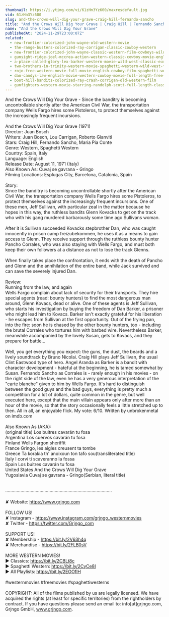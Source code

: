 ```yaml
---
thumbnail: https://i.ytimg.com/vi/61zHn3Yz600/maxresdefault.jpg
vid: 61zHn3Yz600
slug: and-the-crows-will-dig-your-grave-craig-hill-fernando-sancho
title: "And the Crows Will Dig Your Grave | Craig Hill | Fernando Sancho"
name: "And the Crows Will Dig Your Grave"
publishedAt: "2024-11-29T23:00:07Z"
related:
  - new-frontier-colorized-john-wayne-old-western-movie
  - the-range-busters-colorized-ray-corrigan-classic-cowboy-western
  - new-frontier-colorized-john-wayne-classic-western-film-cowboys-wild-west
  - gunsight-ridge-joel-mccrea-action-western-classic-cowboy-movie-english
  - a-place-called-glory-lex-barker-western-movie-wild-west-classic-european-feature-film
  - two-brothers-in-trinity-western-movie-spaghetti-western-wild-west-full-length
  - rojo-free-western-movie-full-movie-english-cowboy-film-spaghetti-western
  - dan-candys-law-english-movie-western-cowboy-movie-full-length-free-movie-on-youtube
  - boot-hill-bandits-colorized-ray-crash-corrigan-old-western-film
  - gunfighters-western-movie-starring-randolph-scott-full-length-classic-feature-film-english
---
```


And the Crows Will Dig Your Grave - Since the banditry is becoming uncontrollable shortly after the American Civil War, the transportation company Wells Fargo hires some Pistoleros, to protect themselves against the increasingly frequent incursions.<br />
<br />
And the Crows Will Dig Your Grave (1971)<br />
Director: Juan Bosch<br />
Writers: Juan Bosch, Lou Carrigan, Roberto Gianviti<br />
Stars: Craig Hill, Fernando Sancho, Maria Pia Conte<br />
Genre: Western, Spaghetti Western<br />
Country: Spain, Italy<br />
Language: English<br />
Release Date: August 11, 1971 (Italy)<br />
Also Known As: Cuvaj se gavrana - Gringo<br />
Filming Locations: Esplugas City, Barcelona, Catalonia, Spain<br />
<br />
Story:<br />
Since the banditry is becoming uncontrollable shortly after the American Civil War, the transportation company Wells Fargo hires some Pistoleros, to protect themselves against the increasingly frequent incursions. One of these men, Jeff Sullivan, with particular zeal in the matter because he hopes in this way, the ruthless bandits Glenn Kovacks to get on the track who with his gang murdered barbarously some time ago Sullivans woman.<br />
<br />
After it is Sullivan succeeded Kovacks stepbrother Dan, who was caught innocently in prison camp freizubekommen, he uses it as a means to gain access to Glenn. They receive support through the ruthless bounty hunter Pancho Corrales, who was also staying with Wells Fargo, and must both keep their own followers at a distance as not to lose the track Glenns.<br />
<br />
When finally takes place the confrontation, it ends with the death of Pancho and Glenn and the annihilation of the entire band, while Jack survived and can save the severely injured Dan.<br />
<br />
Review:<br />
Running from the law, and again<br />
Wells Fargo complain about lack of security for their transports. They hire special agents (read: bounty hunters) to find the most dangerous man around, Glenn Kovacs, dead or alive. One of these agents is Jeff Sullivan, who starts his investigation by buying the freedom of Dan Barker, a prisoner who might lead him to Kovacs. Barker isn't exactly grateful for his liberation - he escapes from Sullivan at the first opportunity. Out of the frying pan, into the fire: soon he is chased by the other bounty hunters, too - including the brutal Corrales who tortures him with barbed wire. Nevertheless Barker, meanwhile accompanied by the lovely Susan, gets to Kovacs, and they prepare for battle...<br />
<br />
Well, you get everything you expect: the guns, the dust, the beards and a lively soundtrack by Bruno Nicolai. Craig Hill plays Jeff Sullivan, the usual Clint Eastwood type of hero. Angel Aranda as Barker is a bandit with character development - hateful at the beginning, he is tamed somewhat by Susan. Fernando Sancho as Corrales is - rarely enough in his movies - on the right side of the law, even he has a very generous interpretation of the "carte blanche" given to him by Wells Fargo. It's hard to distinguish between the good guys and the bad guys, everything is pretty much a competition for a lot of dollars, quite common in the genre, but well executed here, except that the main villain appears only after more than an hour of the movie, so that the story occasionally feels a little stretched up to then. All in all, an enjoyable flick. My vote: 6/10. Written by unbrokenmetal on imdb.com<br />
<br />
Also Known As (AKA):<br />
(original title) Los buitres cavarán tu fosa<br />
Argentina Los cuervos cavarán tu fosa<br />
Finland Wells Fargon sheriffit<br />
France Gringo, les aigles creusent ta tombe<br />
Greece Ta korakia th' anoixoun ton tafo sou(transliterated title)<br />
Italy I corvi ti scaveranno la fossa<br />
Spain Los buitres cavarán tu fosa<br />
United States And the Crows Will Dig Your Grave<br />
Yugoslavia Cuvaj se gavrana - Gringo(Serbian, literal title)<br />
<br />
<br />
····················································································<br />
<br />
✘ Website: https://www.grjngo.com<br />
<br />
FOLLOW US!<br />
✘ Instagram - https://www.instagram.com/grjngo_westernmovies<br />
✘ Twitter - https://twitter.com/Grjngo_com<br />
<br />
SUPPORT US!<br />
✘ Membership - https://bit.ly/2V63h4q<br />
✘ Merchandise - https://bit.ly/2FLB0sV<br />
<br />
MORE WESTERN MOVIES! <br />
► Classics: https://bit.ly/2CBLt8c <br />
► Spaghetti Western: https://bit.ly/2CyCe8I <br />
► All Playlists: https://bit.ly/2EOOfIH <br />
<br />
#westernmovies #freemovies #spaghettiwesterns<br />
<br />
COPYRIGHT: All of the films published by us are legally licensed. We have acquired the rights (at least for specific territories) from the rightholders by contract. If you have questions please send an email to: info[at]grjngo.com, Grjngo GmbH, www.grjngo.com.